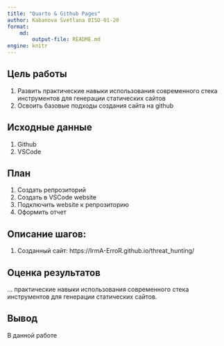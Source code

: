 ```yaml
---
title: "Quarto & Github Pages"
author: Kabanova Svetlana BISO-01-20
format:
    md:
        output-file: README.md
engine: knitr
---
```


## Цель работы

1.  Развить практические навыки использования современного стека инструментов для генерации статических сайтов
2.  Освоить базовые подходы создания сайта на github

## Исходные данные

1.  Github
2.  VSCode

## План

1.  Создать репрозиторий
2.  Создать в VSCode website
3.  Подключить website к репрозиторию
4.  Оформить отчет

## Описание шагов:

1.  Созданный сайт: https://IrmA-ErroR.github.io/threat_hunting/


## Оценка результатов

... практические навыки использования современного стека инструментов для генерации статических сайтов.

## Вывод

В данной работе 
